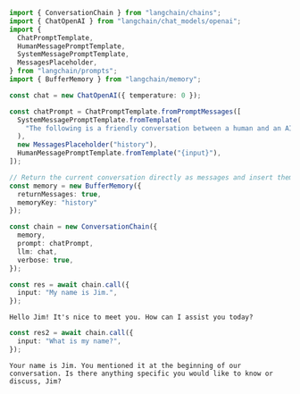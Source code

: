 ```typescript
import { ConversationChain } from "langchain/chains";
import { ChatOpenAI } from "langchain/chat_models/openai";
import {
  ChatPromptTemplate,
  HumanMessagePromptTemplate,
  SystemMessagePromptTemplate,
  MessagesPlaceholder,
} from "langchain/prompts";
import { BufferMemory } from "langchain/memory";

const chat = new ChatOpenAI({ temperature: 0 });

const chatPrompt = ChatPromptTemplate.fromPromptMessages([
  SystemMessagePromptTemplate.fromTemplate(
    "The following is a friendly conversation between a human and an AI. The AI is talkative and provides lots of specific details from its context. If the AI does not know the answer to a question, it truthfully says it does not know."
  ),
  new MessagesPlaceholder("history"),
  HumanMessagePromptTemplate.fromTemplate("{input}"),
]);

// Return the current conversation directly as messages and insert them into the MessagesPlaceholder in the above prompt.
const memory = new BufferMemory({
  returnMessages: true,
  memoryKey: "history"
});

const chain = new ConversationChain({
  memory,
  prompt: chatPrompt,
  llm: chat,
  verbose: true,
});

const res = await chain.call({
  input: "My name is Jim.",
});
```
```console
Hello Jim! It's nice to meet you. How can I assist you today?
```

```typescript
const res2 = await chain.call({
  input: "What is my name?",
});
```
```console
Your name is Jim. You mentioned it at the beginning of our conversation. Is there anything specific you would like to know or discuss, Jim?
```
